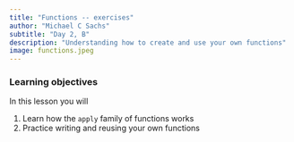 ```yaml
---
title: "Functions -- exercises"
author: "Michael C Sachs"
subtitle: "Day 2, B"
description: "Understanding how to create and use your own functions"
image: functions.jpeg
---
```



### Learning objectives {.alert .alert-success}

In this lesson you will 

1. Learn how the `apply` family of functions works
2. Practice writing and reusing your own functions
